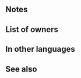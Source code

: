 {{About|the passive skill|the [[status effect]]|Deep Star (status effect)}}{{Passive
|name=Deep Star
|type=B
|exclusive=1
|canUseWeapon={{WeaponList|All}}
|canUseMove={{MoveList|All}}
|properties=random_owner
|1name=Deep Star
|1tagid=SID_真落星
|1effect=Enables【Canto (１)】.<br><br>If unit initiates combat or is within 2 spaces of an ally, inflicts Spd/Def-5 on foe and reduces damage from foe's first attack by X% during combat (if unit initiates combat, X = 80; otherwise, X = 30; stacks with other damage reduction effects, like that from【Deep Star】; "first attack" normally means only the first strike; for effects that grant "unit attacks twice," it means the first and second strikes). If unit initiates combat, grants【Deep Star】to unit and inflicts【Gravity】on target and foes within 1 space of target after combat.<br><br>【Canto (１)】<br>After an attack, Assist skill, or structure destruction, unit can move １ space(s).<br><br>(Unit moves according to movement type. Once per turn. Cannot attack or assist. Only highest value applied. Does not stack. After moving, if a skill that grants another action would be triggered (like with Galeforce), Canto will trigger after the granted action. Unit's base movement has no effect on movement granted. Cannot warp (using skills like Wings of Mercy) a distance greater than unit would be able to move with normal Canto movement.)<br><br>【Deep Star】<br>For 1 turn, if it is unit's first combat initiated by foe that turn, reduces damage from foe's first attack by 80% during combat (that turn only; "first attack" normally means only the first strike; for effects that grant "unit attacks twice," it means the first and second strikes).<br><br>【Gravity】<br>Restricts target's movement to 1 space through its next action.
|1cost=300
|1required=-
}}
==Notes==
{{Canto|1}}
{{IfUnitInitiates}}
{{Temporary debuffs}}
{{DamagePercentageReduction}}
{{Deep Star}}
{{Gravity}}
==List of owners==
{{Skill Hero List}}
==In other languages==
{{OtherLanguages
|japanese=真落星
|japaneseNotes=<i>True [[Fallen Star]]</i>
|german=Sternenstaub
|spanishEU=Astro abismal
|spanishLA=Astro abismal
|french=Astre abyssal
|italian=Astro abissale
|chineseTW=真落星
|portuguese=Estrela cava
}}

==See also==
{{See also skills|cond=Description LIKE '%【Fallen Star】%' OR Description LIKE '%【Deep Star】%' OR Description LIKE '%Gravity%target and foes within 1 space%' OR Description LIKE '%target and foes within 1 space%restricting movement%' OR Description LIKE '%first combat in player phase%enemy phase%reduces damage%' AND Exclusive='1' OR Description LIKE '%first and second strike%'}}
{{Passives Navbox|B}}